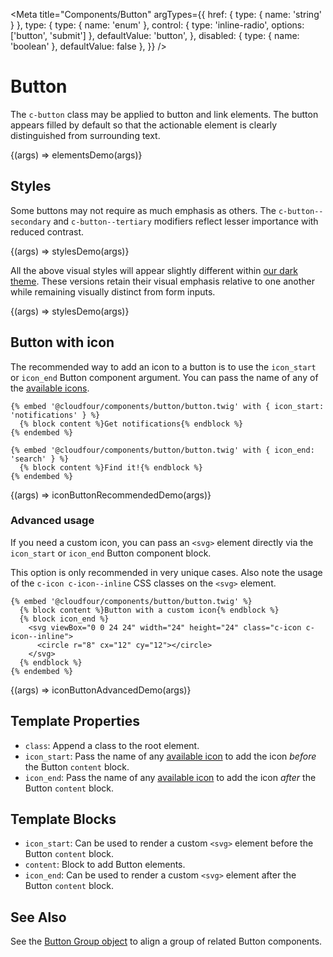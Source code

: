 
<Meta
  title="Components/Button"
  argTypes={{
    href: { type: { name: 'string' } },
    type: {
      type: { name: 'enum' },
      control: { type: 'inline-radio', options: ['button', 'submit'] },
      defaultValue: 'button',
    },
    disabled: { type: { name: 'boolean' }, defaultValue: false },
  }}
/>

# Button

The `c-button` class may be applied to button and link elements. The button appears filled by default so that the actionable element is clearly distinguished from surrounding text.

<Canvas>
  <Story name="Elements">{(args) => elementsDemo(args)}</Story>
</Canvas>

## Styles

Some buttons may not require as much emphasis as others. The `c-button--secondary` and `c-button--tertiary` modifiers reflect lesser importance with reduced contrast.

<Canvas>
  <Story name="Styles">{(args) => stylesDemo(args)}</Story>
</Canvas>

All the above visual styles will appear slightly different within [our dark theme](/docs/design-themes--dark). These versions retain their visual emphasis relative to one another while remaining visually distinct from form inputs.

<Canvas>
  <Story name="Styles (Dark)" parameters={{ theme: 't-dark' }}>
    {(args) => stylesDemo(args)}
  </Story>
</Canvas>

## Button with icon

The recommended way to add an icon to a button is to use the `icon_start` or
`icon_end` Button component argument. You can pass the name of any of
the [available icons](/docs/design-icons--page).

```twig
{% embed '@cloudfour/components/button/button.twig' with { icon_start: 'notifications' } %}
  {% block content %}Get notifications{% endblock %}
{% endembed %}

{% embed '@cloudfour/components/button/button.twig' with { icon_end: 'search' } %}
  {% block content %}Find it!{% endblock %}
{% endembed %}
```

<Canvas>
  <Story name="Icon Basic">{(args) => iconButtonRecommendedDemo(args)}</Story>
</Canvas>

### Advanced usage

If you need a custom icon, you can pass an `<svg>` element directly via the
`icon_start` or `icon_end` Button component block.

This option is only recommended in very unique cases. Also note the usage of the
`c-icon c-icon--inline` CSS classes on the `<svg>` element.

```twig
{% embed '@cloudfour/components/button/button.twig' %}
  {% block content %}Button with a custom icon{% endblock %}
  {% block icon_end %}
    <svg viewBox="0 0 24 24" width="24" height="24" class="c-icon c-icon--inline">
      <circle r="8" cx="12" cy="12"></circle>
    </svg>
  {% endblock %}
{% endembed %}
```

<Canvas>
  <Story name="Icon Advanced">{(args) => iconButtonAdvancedDemo(args)}</Story>
</Canvas>

## Template Properties

- `class`: Append a class to the root element.
- `icon_start`: Pass the name of any [available icon](/docs/design-icons--page) to add the icon _before_ the Button `content` block.
- `icon_end`: Pass the name of any [available icon](/docs/design-icons--page) to add the icon _after_ the Button `content` block.

## Template Blocks

- `icon_start`: Can be used to render a custom `<svg>` element before the Button `content` block.
- `content`: Block to add Button elements.
- `icon_end`: Can be used to render a custom `<svg>` element after the Button `content` block.

## See Also

See the [Button Group object](/docs/objects-button-group--default-story) to align a group of related Button components.
